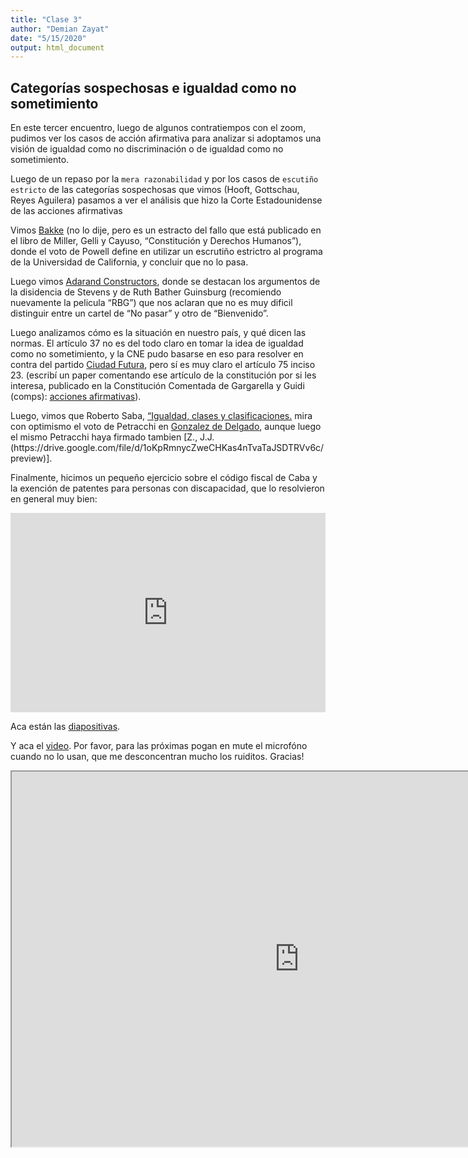 ```yaml
---
title: "Clase 3"
author: "Demian Zayat"
date: "5/15/2020"
output: html_document
---
```


## Categorías sospechosas e igualdad como no sometimiento

En este tercer encuentro, luego de algunos contratiempos con el zoom, pudimos ver los casos de acción afirmativa para analizar si adoptamos una visión de igualdad como no discriminación o de igualdad como no sometimiento.

Luego de un repaso por la `mera razonabilidad` y por los casos de `escutiño estricto` de las categorías sospechosas que vimos (Hooft, Gottschau, Reyes Aguilera) pasamos a ver el análisis que hizo la Corte Estadounidense de las acciones afirmativas

Vimos [Bakke](https://drive.google.com/file/d/11xQne4CyciNUGwbvsbPmhuMzpbXe1pwI/preview) (no lo dije, pero es un estracto del fallo que está publicado en el libro de Miller, Gelli y Cayuso, "Constitución y Derechos Humanos"), donde el voto de Powell define en utilizar un escrutiño estrictro al programa de la Universidad de California, y concluir que no lo pasa. 

Luego vimos [Adarand Constructors](https://drive.google.com/file/d/1S26hiS0r79OTCIL-fhSnrpIMjU_tozKp/preview), donde se destacan los argumentos de la disidencia de Stevens y de Ruth Bather Guinsburg (recomiendo nuevamente la pelicula "RBG") que nos aclaran que no es muy dificil distinguir entre un cartel de "No pasar" y otro de "Bienvenido".

Luego analizamos cómo es la situación en nuestro país, y qué dicen las normas. El artículo 37 no es del todo claro en tomar la idea de igualdad como no sometimiento, y la CNE pudo basarse en eso para resolver en contra del partido [Ciudad Futura](https://drive.google.com/file/d/17ahXbshe4DBpdPJLECFGaRE3OSzinDJY/preview), pero sí es muy claro el artículo 75 inciso 23. (escribí un paper comentando ese artículo de la constitución por si les interesa, publicado en la Constitución Comentada de Gargarella y Guidi (comps): [acciones afirmativas](https://drive.google.com/file/d/0B50ljTnhr79kZmpueXRJMnU1SlE/view?usp=sharing)).

Luego, vimos que Roberto Saba, [“Igualdad, clases y clasificaciones. ](https://drive.google.com/open?id=0B50ljTnhr79kZ2NUUlc2YUJIUFU) mira con optimismo el voto de Petracchi en [Gonzalez de Delgado](https://drive.google.com/file/d/1xpc1IjyMT1x-b3mj0l2Jukxir-4Qe5fS/preview), aunque luego el mismo Petracchi haya firmado tambien [Z., J.J.(https://drive.google.com/file/d/1oKpRmnycZweCHKas4nTvaTaJSDTRVv6c/preview)].

Finalmente, hicimos un pequeño ejercicio sobre el código fiscal de Caba y la exención de patentes para personas con discapacidad, que lo resolvieron en general muy bien:

<div style='position: relative; padding-bottom: 56.25%; padding-top: 35px; height: 0; overflow: hidden;'><iframe sandbox='allow-scripts allow-same-origin' allowfullscreen='true' allowtransparency='true' frameborder='0' height='315' src='https://www.mentimeter.com/embed/12856ce850dcf84ed76b3dc4657404d8/87e4100f7371' style='position: absolute; top: 0; left: 0; width: 100%; height: 100%;' width='420'></iframe></div>


Aca están las [diapositivas](https://cursoinadiclase3.netlify.app/).


Y aca el [video](https://drive.google.com/open?id=1MlvmW7lZrtvSVDe4oweTvF1aygWJ7zPR). Por favor, para las próximas pogan en mute el microfóno cuando no lo usan, que me desconcentran mucho los ruiditos. Gracias!


<iframe src="https://drive.google.com/file/d/1MlvmW7lZrtvSVDe4oweTvF1aygWJ7zPR/preview" width="920" height="600"></iframe>


